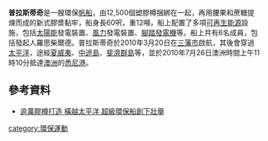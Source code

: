 '''普拉斯蒂奇'''是一艘環保[[帆船|帆船]]，由12,500個塑膠樽捆綁在一起，再用腰果和蔗糖提煉而成的新式膠漿黏牢，船身長60呎，重12噸，船上配置了多項[[可再生能源|可再生能源]]設施，包括[[太陽能|太陽能]]發電裝置、[[風力|風力]]發電裝置、[[人力發電|腳踏發電機]]等。船上共有6名成員，包括發起人羅思柴爾德。普拉斯蒂奇於2010年3月20日在[[三藩市|三藩市]]啟航，其後會穿過[[太平洋|太平洋]]，途經[[夏威夷|夏威夷]]、[[中途島|中途島]]、[[斐濟群島|斐濟群島]]等，並於2010年7月26日澳洲時間上午11時10分抵達[[澳洲|澳洲]]的[[悉尼港|悉尼港]]。

==參考資料==
*[http://news.hkheadline.com/dailynews/content_in/2010/07/20/116808.asp 逾萬膠樽打造 橫越太平洋 超級環保船創下壯舉]

[[category:環保運動|category:環保運動]]